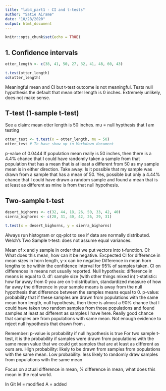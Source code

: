 ```yaml
---
title: "lab4_part1 - CI and t-tests"
author: "Satie Airame"
date: "10/28/2020"
output: html_document
---
```


```r
knitr::opts_chunk$set(echo = TRUE)
```
## 1. Confidence intervals

```r
otter_length <- c(38, 41, 50, 27, 32, 41, 48, 60, 43)

t.test(otter_length)
sd(otter_length)

```

Meaningful mean and CI but t-test outcome is not meaningful.
Tests null hypothesis the default that mean otter length is 0 inches. Extremely unlikely, does not make sense.

## T-test (1-sample t-test)

See a claim: mean otter length is 50 inches.
mu = null hypthesis that I am testing

```r
otter_test <- t.test(x = otter_length, mu = 50)
otter_test # To have show up in Markdown document
```
p-value of 0.0444 
If population mean really is 50 inches, then there is a 4.4% chance that I could have randomly taken a sample from that population that has a mean that is at least a different from 50 as my sample mean is in either direction.
Take away: Is it possible that my sample was drawn from a sample that has a mean of 50. Yes, possible but only a 4.44% chance that I could have drawn a random sample and found a mean that is at least as different as mine is from that null hypothesis.

## Two-sample t-test
 
```r
desert_bighorns <- c(32, 44, 18, 26, 50, 33, 42, 40)
sierra_bighorns <- c(28, 31, 40, 42, 26, 29, 31)

t.test(x = desert_bighorns, y = sierra_bighorns)
```

Always run histogram or qq-plot to see if data are normally distributed.
Welch's Two Sample t-test: does not assume equal variances.

Mean of x and y sample in order that we put vectors into t-function.
CI: What does this mean, how can it be negative. Excpected CI for difference in mean sizes in horn length, y-x can be negative
Difference in mean horn lengths to be within the confidence interval for 95% of samples taken. CI on differences in means not usually reported.
Null hypothesis: difference in means is equal to 0. 
df: sample size (with other things mixed in)
t-statistic: how far away from 0 you are on t-distribution, standardized measure of how far away the difference in your sample means is away from the null hypothesis that difference between the samples means equal to 0.
p-value: probability that if these samples are drawn from populations with the same mean horn length, null hypothesis, then there is almost a 90% chance that I could have taken two random samples from those populations and found samples at least as different as samples I have here. Really good chance that samples are from populations with same mean. Not enough evidence to reject null hypothesis that drawn from .

Remember: p-value is probability if  null hypothesis is true
For two sample t-test, it is the probability if samples were drawn from populations with the same mean value that we could get samples that are at least as different as ours are.
High probability: likely to be drawn from samples from populations with the same mean.
Low probability: less likely to randomly draw samples from populations with the same mean

Focus on actual difference in mean, % difference in mean, what does this mean in the real world.

In Git
M = modified
A = added





